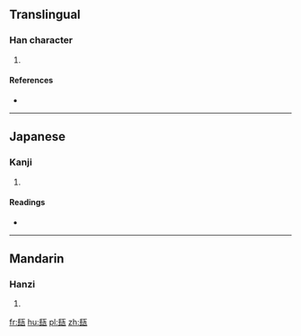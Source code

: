 ==Translingual==

===Han character===
{{Han char|rn=98|rad=瓦|as=07|sn=12|four=|canj=SIMVN}}

# {{defn|Han|sort=瓦07}}

====References====
* {{Han ref|kx=0749.230|dkj=21509|dj=1158.050|hdz=21425.070|uh=74FA|ud=29946}}

----

==Japanese==

===Kanji===
{{ja-kanji|grade=|rs=瓦07}}

# {{defn|lang=ja|sort=瓦07}}

====Readings====
* {{ja-readings|on=[[ちょう]] (chō), [[じょう]] (jō)|kun=[[かめ]] (kame)|nanori=}}

----

==Mandarin==

===Hanzi===
{{cmn-hanzi|pin=[[cháng]] ([[chang2]])|wg=ch'ang<sup>2</sup>}}

# {{defn|lang=cmn|sort=瓦07}}

[[fr:瓺]]
[[hu:瓺]]
[[pl:瓺]]
[[zh:瓺]]